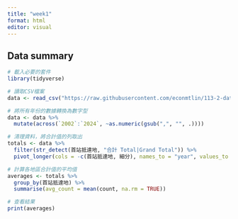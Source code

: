 ```yaml
---
title: "week1"
format: html
editor: visual
---
```


## Data summary

```r
# 載入必要的套件
library(tidyverse)

# 讀取CSV檔案
data <- read_csv("https://raw.githubusercontent.com/econmtlin/113-2-data-visualization-demo/main/data/%E6%AD%B7%E5%B9%B4%E4%B8%AD%E8%8F%AF%E6%B0%91%E5%9C%8B%E5%9C%8B%E6%B0%91%E5%87%BA%E5%9C%8B%E7%9B%AE%E7%9A%84%E5%9C%B0%E4%BA%BA%E6%95%B8%E7%B5%B1%E8%A8%882002-2024.csv")

# 將所有年份的數據轉換為數字型
data <- data %>%
  mutate(across(`2002`:`2024`, ~as.numeric(gsub(",", "", .))))

# 清理資料，將合計值的列取出
totals <- data %>%
  filter(str_detect(首站抵達地, "合計 Total|Grand Total")) %>%
  pivot_longer(cols = -c(首站抵達地, 細分), names_to = "year", values_to = "count")

# 計算各地區合計值的平均值
averages <- totals %>%
  group_by(首站抵達地) %>%
  summarise(avg_count = mean(count, na.rm = TRUE))

# 查看結果
print(averages)
```

